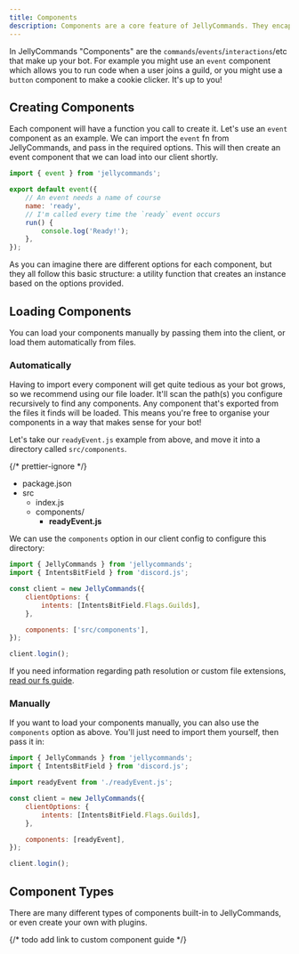```yaml
---
title: Components
description: Components are a core feature of JellyCommands. They encapsulate commands/events/buttons/etc, and are the thing you spend a large amount of your time interacting with in modern Discord bots.
---
```



In JellyCommands "Components" are the `commands`/`events`/`interactions`/etc that make up your bot. For example you might use an `event` component which allows you to run code when a user joins a guild, or you might use a `button` component to make a cookie clicker. It's up to you!

## Creating Components

Each component will have a function you call to create it. Let's use an `event` component as an example. We can import the `event` fn from JellyCommands, and pass in the required options. This will then create an event component that we can load into our client shortly.

```js title="readyEvent.js"
import { event } from 'jellycommands';

export default event({
	// An event needs a name of course
	name: 'ready',
	// I'm called every time the `ready` event occurs
	run() {
		console.log('Ready!');
	},
});
```

As you can imagine there are different options for each component, but they all follow this basic structure: a utility function that creates an instance based on the options provided.

## Loading Components

You can load your components manually by passing them into the client, or load them automatically from files.

### Automatically

Having to import every component will get quite tedious as your bot grows, so we recommend using our file loader. It'll scan the path(s) you configure recursively to find any components. Any component that's exported from the files it finds will be loaded. This means you're free to organise your components in a way that makes sense for your bot!

Let's take our `readyEvent.js` example from above, and move it into a directory called `src/components`.

{/* prettier-ignore */}
<FileTree>
- package.json
- src
    - index.js
    - components/
        - **readyEvent.js**
</FileTree>

We can use the `components` option in our client config to configure this directory:

```js {9} title="index.js"
import { JellyCommands } from 'jellycommands';
import { IntentsBitField } from 'discord.js';

const client = new JellyCommands({
	clientOptions: {
		intents: [IntentsBitField.Flags.Guilds],
	},

	components: ['src/components'],
});

client.login();
```

If you need information regarding path resolution or custom file extensions, [read our fs guide](/guides/fs).

### Manually

If you want to load your components manually, you can also use the `components` option as above. You'll just need to import them yourself, then pass it in:

```js {4,11} title="index.js"
import { JellyCommands } from 'jellycommands';
import { IntentsBitField } from 'discord.js';

import readyEvent from './readyEvent.js';

const client = new JellyCommands({
	clientOptions: {
		intents: [IntentsBitField.Flags.Guilds],
	},

	components: [readyEvent],
});

client.login();
```

## Component Types

There are many different types of components built-in to JellyCommands, or even create your own with plugins.

<CardGrid>
	<LinkCard href="/components/commands" />
	<LinkCard href="/components/events" />
	<LinkCard href="/components/buttons" />
	{/* todo add link to custom component guide */}
</CardGrid>
